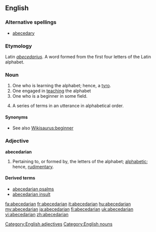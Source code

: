 {{wikisource1911Enc|Abecedarians}}
==English==

===Alternative spellings===
* [[abecedary]]

===Etymology===
Latin ''[[abecedarius]]''. A word formed from the first four letters of the Latin alphabet.

===Noun===
{{en-noun}}

# One who is learning the alphabet; hence, a [[tyro]].
# One engaged in [[teaching]] the alphabet
# One who is a beginner in some field.
# {{rhetoric}} A series of terms in an utterance in alphabetical order.
{{examples-right|examples=He knew his rhetorical devices from abecedarian, battologia, and contentio, all the way to zeugma}}

====Synonyms====
* See also [[Wikisaurus:beginner]]

===Adjective===
'''abecedarian'''

# Pertaining to, or formed by, the letters of the alphabet; [[alphabetic]]; hence, [[rudimentary]].

====Derived terms====
* [[abecedarian psalms]]
* [[abecedarian insult]]

[[Category:English adjectives]]
[[Category:English nouns]]

[[fa:abecedarian]]
[[fr:abecedarian]]
[[it:abecedarian]]
[[hu:abecedarian]]
[[my:abecedarian]]
[[ja:abecedarian]]
[[fi:abecedarian]]
[[uk:abecedarian]]
[[vi:abecedarian]]
[[zh:abecedarian]]